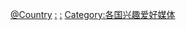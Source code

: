 {{Categories by country|nocat}}

[[Category:新聞媒體|@Country]]
[[Category:各國媒體|:]]
[[Category:各國政治|:]]
[[Category:各国兴趣爱好媒体|Category:各国兴趣爱好媒体]]